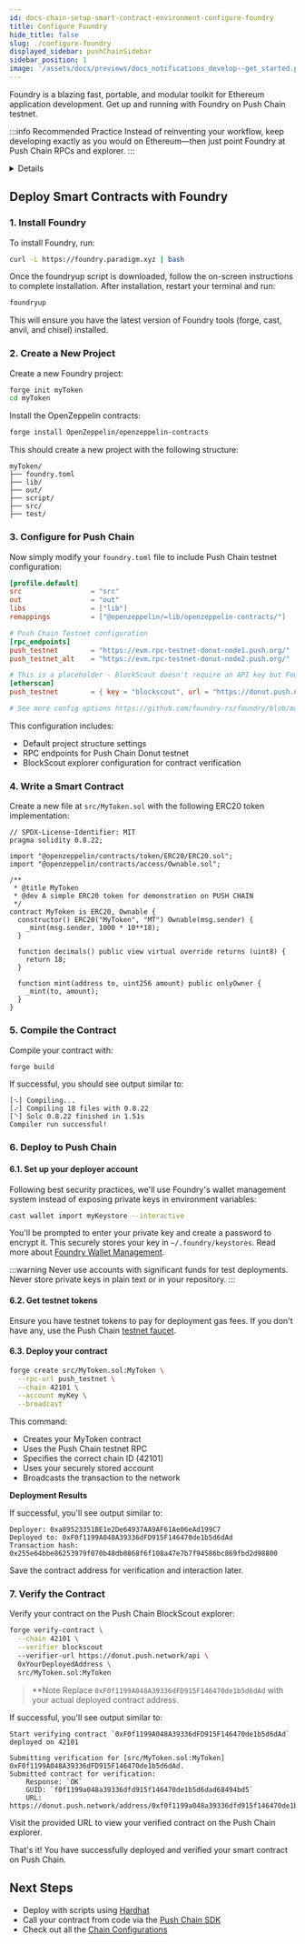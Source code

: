 ```yaml
---
id: docs-chain-setup-smart-contract-environment-configure-foundry
title: Configure Foundry
hide_title: false
slug: ./configure-foundry
displayed_sidebar: pushChainSidebar
sidebar_position: 1
image: '/assets/docs/previews/docs_notifications_develop--get_started.png'
---
```


<head>
  <title>{`Configure Foundry | Smart Contract Environment | Tooling | Setup | Push Chain Docs`}</title>
</head>


<!-- Content Start -->

Foundry is a blazing fast, portable, and modular toolkit for Ethereum application development. Get up and running with Foundry on Push Chain testnet.

:::info Recommended Practice
Instead of reinventing your workflow, keep developing exactly as you would on Ethereum—then just point Foundry at Push Chain RPCs and explorer.
:::

<Details summary="Push Chain Specs">
  <PushChainSpecs />
</Details>

## Deploy Smart Contracts with Foundry

### 1. Install Foundry

To install Foundry, run:

```bash
curl -L https://foundry.paradigm.xyz | bash
```

Once the foundryup script is downloaded, follow the on-screen instructions to complete installation. After installation, restart your terminal and run:

```bash
foundryup
```

This will ensure you have the latest version of Foundry tools (forge, cast, anvil, and chisel) installed.

### 2. Create a New Project

Create a new Foundry project:

```bash
forge init myToken
cd myToken
```

Install the OpenZeppelin contracts:

```bash
forge install OpenZeppelin/openzeppelin-contracts
```

This should create a new project with the following structure:

```
myToken/
├── foundry.toml
├── lib/
├── out/
├── script/
├── src/
├── test/
```

### 3. Configure for Push Chain

Now simply modify your `foundry.toml` file to include Push Chain testnet configuration:

```toml
[profile.default]
src                 = "src"
out                 = "out"
libs                = ["lib"]
remappings          = ["@openzeppelin/=lib/openzeppelin-contracts/"]

# Push Chain Testnet configuration
[rpc_endpoints]
push_testnet        = "https://evm.rpc-testnet-donut-node1.push.org/"
push_testnet_alt    = "https://evm.rpc-testnet-donut-node2.push.org/"

# This is a placeholder - BlockScout doesn't require an API key but Foundry expects a key field
[etherscan]
push_testnet        = { key = "blockscout", url = "https://donut.push.network/api", chain = 42101 }

# See more config options https://github.com/foundry-rs/foundry/blob/master/crates/config/README.md#all-options
```

This configuration includes:

- Default project structure settings
- RPC endpoints for Push Chain Donut testnet
- BlockScout explorer configuration for contract verification

### 4. Write a Smart Contract

Create a new file at `src/MyToken.sol` with the following ERC20 token implementation:

```solidity
// SPDX-License-Identifier: MIT
pragma solidity 0.8.22;

import "@openzeppelin/contracts/token/ERC20/ERC20.sol";
import "@openzeppelin/contracts/access/Ownable.sol";

/**
 * @title MyToken
 * @dev A simple ERC20 token for demonstration on PUSH CHAIN
 */
contract MyToken is ERC20, Ownable {
  constructor() ERC20("MyToken", "MT") Ownable(msg.sender) {
    _mint(msg.sender, 1000 * 10**18);
  }

  function decimals() public view virtual override returns (uint8) {
    return 18;
  }

  function mint(address to, uint256 amount) public onlyOwner {
    _mint(to, amount);
  }
}
```

### 5. Compile the Contract

Compile your contract with:

```bash
forge build
```

If successful, you should see output similar to:

```
[⠢] Compiling...
[⠔] Compiling 18 files with 0.8.22
[⠑] Solc 0.8.22 finished in 1.51s
Compiler run successful!
```

### 6. Deploy to Push Chain

#### 6.1. Set up your deployer account

Following best security practices, we'll use Foundry's wallet management system instead of exposing private keys in environment variables:

```bash
cast wallet import myKeystore --interactive
```

You'll be prompted to enter your private key and create a password to encrypt it. This securely stores your key in `~/.foundry/keystores`.
Read more about [Foundry Wallet Management](https://getfoundry.sh/cast/reference/cast-wallet-import/).

:::warning
Never use accounts with significant funds for test deployments.
Never store private keys in plain text or in your repository.
:::

#### 6.2. Get testnet tokens

Ensure you have testnet tokens to pay for deployment gas fees. If you don't have any, use the Push Chain [testnet faucet](https://faucet.push.org/).

#### 6.3. Deploy your contract

```bash
forge create src/MyToken.sol:MyToken \
  --rpc-url push_testnet \
  --chain 42101 \
  --account myKey \
  --broadcast
```

This command:

- Creates your MyToken contract
- Uses the Push Chain testnet RPC
- Specifies the correct chain ID (42101)
- Uses your securely stored account
- Broadcasts the transaction to the network

**Deployment Results**

If successful, you'll see output similar to:

```
Deployer: 0xa89523351BE1e2De64937AA9AF61Ae06eAd199C7
Deployed to: 0xF0f1199A048A39336dFD915F146470de1b5d6dAd
Transaction hash: 0x255e64bbe86253979f070b48db0868f6f108a47e7b7f94586bc869fbd2d98800
```

Save the contract address for verification and interaction later.

### 7. Verify the Contract

Verify your contract on the Push Chain BlockScout explorer:

```bash
forge verify-contract \
  --chain 42101 \
  --verifier blockscout 
  --verifier-url https://donut.push.network/api \
  0xYourDeployedAddress \
  src/MyToken.sol:MyToken
```

> \*\*Note Replace `0xF0f1199A048A39336dFD915F146470de1b5d6dAd` with your actual deployed contract address.

If successful, you'll see output similar to:

```
Start verifying contract `0xF0f1199A048A39336dFD915F146470de1b5d6dAd` deployed on 42101

Submitting verification for [src/MyToken.sol:MyToken] 0xF0f1199A048A39336dFD915F146470de1b5d6dAd.
Submitted contract for verification:
	Response: `OK`
	GUID: `f0f1199a048a39336dfd915f146470de1b5d6dad68494bd5`
	URL: https://donut.push.network/address/0xf0f1199a048a39336dfd915f146470de1b5d6dad
```

Visit the provided URL to view your verified contract on the Push Chain explorer.

That's it! You have successfully deployed and verified your smart contract on Push Chain.

## Next Steps

- Deploy with scripts using [Hardhat](/docs/chain/setup/smart-contract-environment/configure-hardhat)
- Call your contract from code via the [Push Chain SDK](/docs/chain/build)
- Check out all the [Chain Configurations](/docs/chain/setup/chain-config/)